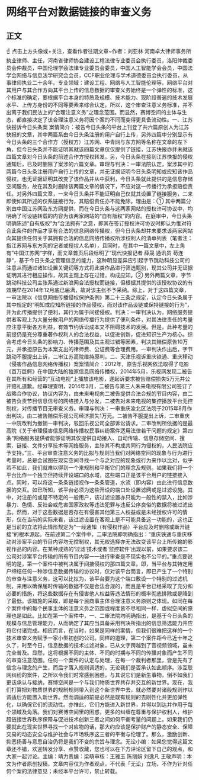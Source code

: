 # 网络平台对数据链接的审查义务
## 正文
☝ 点击上方头像或+关注，查看作者往期文章~作者：刘亚林 河南卓大律师事务所执业律师、主任，河南省律师协会建设工程法律专业委员会执行委员，洛阳仲裁委员会仲裁员，中国伦理学会法律专业委员会委员，中国人工智能学会会员，中国法学会网络与信息法学研究会会员，CCF职业伦理与学术道德委员会执行委员，从事律师执业二十余年。专业领域：建设工程、网络与人工智能伦理等。网络平台对其用户与其合作方向其平台上传的信息数据的审查义务始终是一个弹性的标准，这个标准的确定，要根据平台本身的特质及规模、技术能力、现阶段普遍的技术发展水平、上传方身份的不同等要素来综合认定。所以，这个审查注意义务标准，并不出离于我们民法上的“合理注意义务”之理念范围。而显然，赛博空间的主体与生态，都直接决定了该合理注意义务将因个案的不同而变得更具备流动性。一、江苏快报诉今日头条案 案情简介：被告今日头条的平台上刊登了共六篇原创人为江苏快报的文章，其中两篇系由今日头条注册的用户自行上传，另外四篇中分别显示有今日头条的三个合作方（授权方）江苏网、中青网与东方网等名称在文章的左下角，但今日头条并不能证明其就该四篇文章仅仅提供了链接，江苏快报亦并未就该四篇文章对今日头条的前述合作方授权转发。另，今日头条在接到江苏快报的侵权通知后，已及时删除了案涉的六篇文章。审理与判决：一审法院认定，案涉其中的两篇今日头条注册用户自行上传的文章，并无证据证明今日头条明知或应知该作品侵权，也无证据证明其改变了该作品并从中获利，今日头条就此提供的是信息存储空间服务，故在其及时删除该两篇文章的情况下，不应对这一传播行为承担赔偿责任。对另外四篇文章，一来今日头条并不能证明自己仅就其设置了链接服务，二来即使如其所述的仅系链接行为，其赔偿责任亦不能免除。理由是：① 其中两篇分别由中国江苏网及东方网提供，而在今日头条与这两家网站的授权许可协议中，均明确了可设链转载的内容为该两家网站的“自有版权”的内容。在庭审中，今日头条明确陈述“自有版权”为“合法拥有”之意，即其在签订授权许可协议时即认为惟对符合此条件的作品才享有合法的信息网络传播权，但今日头条却并未要求该两家网站向其提供任何关于其拥有合法的信息网络传播权所涉权利人的清单列表（笔者注：指江苏网与东方网的记者或授权人名单），且同时，在其中一篇文章中，左上角有”中国江苏网“字样，而文章首页后段标明了”现代快报记者 薛晟 通讯员 苟连静“，基于今日头条之管理信息的能力，这种明显差异应引起字节跳动科技公司的注意从而通过诸如设置关键词等方式将此类作品进行筛选甄别，现其公司并无证据证明其进行相应操作，故其主观上存在过错，构成应知。② 另外两篇文章，字节跳动科技公司主张系通过新浪网合法授权而链接，但根据其提供的该授权协议的有效期早在2014年12月底已届满，故对该主张不予采纳。综上，对于这四篇文章，一审法院以《信息网络传播侵权保护条例》第二十三条之规定，认定今日头条属于其中规定的“明知或应知所链接的作品侵权，而对该作品设链或保持链接的行为”，并为此传播提供了便利，其行为属于间接侵权。判决：一审判决认为，网络服务提供者客观上为大量分散用户的网络传播行为提供了便利条件，对其法律责任的考量应注意平衡各方利益，有效节约诉讼成本又不阻碍技术的发展。但是，此种考量的前提仍是充分尊重著作权利人的合法权益，以促进创新，促进知识生产为核心。综合考虑今日头条的影响力、传播范围及其主观过错等因素，判决其赔偿原告10万元，并承担原告为本案支出的律师费、公证费等合理费用。一审判决作出后，字节跳动不服提出上诉，二审江苏高院维持原判。二、天津乐视诉重庆铁通、重庆移动（侵害作品信息网络传播权）案案情简介：2012年，原告乐视网依法取得了电影《百万巨鳄》在中国大陆的独家信息网络传播权，2014年5月，乐视网发现二被告在其所有和经营的“互动电视”上播放该电影，遂起诉要求被告赔偿损失5万元并公开赔礼道歉。经审理查明，2014年3月，二被告与第三人未来电视有限公司签订了战略合作协议，协议内容为，由未来电视向二被告提供合法合规的节目内容，由二被告负责节目信息信号的网络接入与分发，二被告对未来电视的集控播放平台无控制权，对传播节目无审查义务。审理与判决：一审重庆渝北区法院于2015年8月作出判决，由二被告赔偿乐视公司经济损失1万元。二被告不服提出上诉，二审重庆一中院改判为撤销一审判决，驳回乐视公司全部诉讼请求。二审改判所依据的是最高院《关于审理侵害信息网络传播权民事纠纷案件适用法律若干问题的规定》第四条“网络服务提供者能够证明其仅提供自动接入、自动传输、信息存储空间、搜索、链接、文件分享技术等网络服务，主张其不构成共同行为侵权的，人民法院应予支持。”三、平台审查注意义务的比拟与规则当我们对网络空间的现象与行为进行考量时，总是会试图在现实空间寻找一个与之对应的现象或行为来作以比对，似乎若不如此，我们就难以得到一个来规制和平衡它们的理念及规则。如果我们将一个平台比作一个独立但持续开设端口的水域，这些端口正是该平台用户的链接接入点。同时，可以将这一条条链接视作一条条管道，水流（即内容）由此进行信息数据的交互。如已所知，该平台必须为这些开设的端口处设置滤网或是过滤设施。其中，对注册的或是不特定的一般用户，该过滤设置亦只能为一般性的禁入，比如涉暴力、色情、反社会或危害国家政权等违法犯罪与违反公序良俗的数据将被过滤出去。然而，对于这些数据是否存在有侵害其他第三人权益或是未经授权许可的情形，仅在当前的实际来看，该过滤设置在客观上是不可能具备这一功能的，这也正是当前的立法将此情形规定为“一经通知（有侵权作品）平台应及时删除或断开链接“的根本源起。在前述第二个案件中，二审法院即明确指出：“重庆铁通与重庆移动对涉案平台的节目内容均无控制权，其无权选择亦无法改变该平台上所传输的影视作品的内容。在某种成熟的‘过滤’技术或者‘监控软件’出现以前，如果要求该二公司对涉案平台传输的所有节目内容一一进行审查是不现实也不公平的。”重点要说明的是，第一个案件中被判决属于间接侵权的那四篇文章。即，当平台与其特定用户缔结任何一种涉信息数据传输的协议时，仅对该平台而言，即已产生了一个特别的审查与注意义务，这可以比拟为，该平台要为这个端口敷设一个特别的过滤机制，来用以确保届时传输的数据不仅是合法合规的，而且是平台已经采取了充分和必要的措施，将这些数据存在有侵害他人权益等违法情形的概率彻底排除或是降到了最低。该措施的采取，即是每个民商事主体合理注意义务原则之体现。如同在每个案件中的每个民事主体的注意义务之范围或程度皆不尽相同一样，虚拟空间的原理也是如此。比如在第一个案件中，一、二审法院均明确指出，是基于今日头条的规模与信息管理能力，从而确定了其应当具备采用判决所指出的信息筛选能力并应将它付诸完成。相应而言，在当时，如果是同样的案情，但我们很难把这样的一个技术审查义务赋予一家小型初创的公司。同样的道理，第二个案件距今已近十年之久了，时至今日，信息数据的技术过滤对象，已从文字跨越到了音视频领域，虽未完全普及。显然，这将根据不同的主体、不同的时期与不同的传播对象而产生不同的审查注意范围。任何一个案件的认定与处理，在每一个裁判者那里，皆是先有了信念与理念的产生，而后才落入规则调适的，无论我们是否承认如此顺序。涉互联网纠纷的案件，之所以令我们时常感到困惑，与其说它们是新生事物，倒不如我们更该承认与接纳，赛博空间是一个与我们物质世界共存并交互的新世界。现在，我们打算把对物质世界的规制规则带入到这个新世界中去，就必然要对诸般规则作以调适后方能置入新世界。然而调适的前提必然是既有规则的去刚性化并更加弹性化，以确保它们的流动性。亦惟此，它们方能进入新世界，并得以到达并作用于每个领域及角落。我们对赛博空间里的困惑，更多的纠缠在尊重与保护权利人，维护超链接世界秩序保障与促进技术创新三者之间如何平衡考量的问题上。如果我们仍要就此在现实世界寻找一个对应物的话，那大约应该是保护财产的静态安全、保障交易的动态安全与维护社会与市场秩序这三者的平衡与伦理了。那么，激励创新、抑恶扬善与意思自治仍将是我们不变的宗旨与理念。无讼小编：如果您觉得这篇文章还不错，欢迎转发分享、点赞收藏，您也可以在下方评论区留下自己的观点，和大家一起讨论。主编：靖力责编：梁萌审核：王雅玉 陈丽娟 刘逸凡 王敬声明：本文为作者原创投稿，文章内容仅为作者观点，不代表「无讼」立场，不作为针对任何个案的法律意见；未经本平台许可，禁止转载。